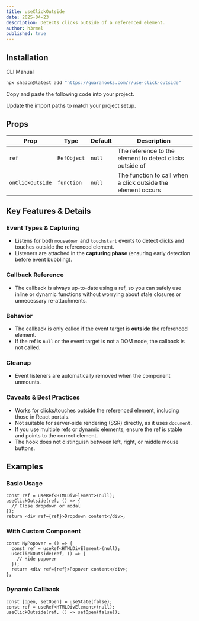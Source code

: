 ```yaml
---
title: useClickOutside
date: 2025-04-23
description: Detects clicks outside of a referenced element.
author: h3rmel
published: true
---
```


<HookPreview name="use-click-outside-demo" />

## Installation

<Tabs defaultValue="cli">

<TabsList>
  <TabsTrigger value="cli">CLI</TabsTrigger>
  <TabsTrigger value="manual">Manual</TabsTrigger>
</TabsList>
<TabsContent value="cli">

```bash
npx shadcn@latest add "https://guarahooks.com/r/use-click-outside"
```

</TabsContent>
<TabsContent value="manual">

<Steps>

<Step>Copy and paste the following code into your project.</Step>

<HookSource name="use-click-outside" />

<Step>Update the import paths to match your project setup.</Step>

</Steps>

</TabsContent>

</Tabs>

## Props

| Prop             | Type        | Default | Description                                                  |
| ---------------- | ----------- | ------- | ------------------------------------------------------------ |
| `ref`            | `RefObject` | `null`  | The reference to the element to detect clicks outside of     |
| `onClickOutside` | `function`  | `null`  | The function to call when a click outside the element occurs |

## Key Features & Details

### Event Types & Capturing

- Listens for both `mousedown` and `touchstart` events to detect clicks and touches outside the referenced element.
- Listeners are attached in the **capturing phase** (ensuring early detection before event bubbling).

### Callback Reference

- The callback is always up-to-date using a ref, so you can safely use inline or dynamic functions without worrying about stale closures or unnecessary re-attachments.

### Behavior

- The callback is only called if the event target is **outside** the referenced element.
- If the ref is `null` or the event target is not a DOM node, the callback is not called.

### Cleanup

- Event listeners are automatically removed when the component unmounts.

### Caveats & Best Practices

- Works for clicks/touches outside the referenced element, including those in React portals.
- Not suitable for server-side rendering (SSR) directly, as it uses `document`.
- If you use multiple refs or dynamic elements, ensure the ref is stable and points to the correct element.
- The hook does not distinguish between left, right, or middle mouse buttons.

## Examples

### Basic Usage

```tsx
const ref = useRef<HTMLDivElement>(null);
useClickOutside(ref, () => {
  // Close dropdown or modal
});
return <div ref={ref}>Dropdown content</div>;
```

### With Custom Component

```tsx
const MyPopover = () => {
  const ref = useRef<HTMLDivElement>(null);
  useClickOutside(ref, () => {
    // Hide popover
  });
  return <div ref={ref}>Popover content</div>;
};
```

### Dynamic Callback

```tsx
const [open, setOpen] = useState(false);
const ref = useRef<HTMLDivElement>(null);
useClickOutside(ref, () => setOpen(false));
```
